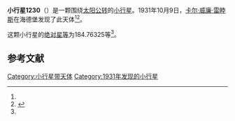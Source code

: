 {{Infobox planet
| bgcolour = #FFFFC0
| name = 1230 Riceia
| symbol = 
| image = 
| caption = 
| discovery = yes
| discovery_ref = 
| discoverer = [[卡尔·威廉·雷睦斯|卡尔·威廉·雷睦斯]]
| discovery_site = [[海德堡|海德堡]] 
| discovered = 1931年10月9日
| designations = yes
| mp_name = 
| named_after = 
| alt_names = 1931 TX1/ 1964 TS / 1964 UE / 1975 HH
| mp_category = [[主带小行星|主带小行星]]
| orbit_ref = <ref name="a">[http://ssd.jpl.nasa.gov/sbdb.cgi?sstr=1230 1230 Riceia] {{Wayback|url=http://ssd.jpl.nasa.gov/sbdb.cgi?sstr=1230 |date=20140815043647 }}，小行星數據庫瀏覽器（JPL Small-Body Database Browser）－[[美国国家航空航天局|美国国家航空航天局]]喷气推进实验室</ref>
| epoch = 2456400.5 (2013年4月18日更新)
| aphelion = {{convert|3.0308850|AU|km|3|abbr=on|lk=out}}
| perihelion = {{convert|2.1163352|AU|km|3|abbr=on}}
| semimajor = {{convert|2.5736101|AU|km|3|abbr=on}}
| eccentricity = 0.1776784
| period = 1508.038916 [[日|日]]<br />4.13[[儒略年|儒略年]]
| avg_speed = 
| inclination = 10.49590
| asc_node = 200.64463
| mean_anomaly = 
| arg_peri = 184.76325
| satellites = 
| physical_characteristics = yes
| dimensions = 
| mass = 
| density = 
| surface_grav = 
| escape_velocity = 
| sidereal_day = 
| axial_tilt = 
| pole_ecliptic_lat = 
| pole_ecliptic_lon = 
| albedo = 
| temperatures= 
| temp_name1 = 
| mean_temp_1 = 
| max_temp_1 = 
| temp_name2 = 
| max_temp_2 = 
| spectral_type = 
| abs_magnitude = 184.76325
}}

'''小行星1230'''（{{lang-en|1230 Riceia}}）是一颗围绕[[太阳|太阳]][[公转|公转]]的[[小行星|小行星]]。1931年10月9日，[[卡尔·威廉·雷睦斯|卡尔·威廉·雷睦斯]]在海德堡发现了此天体<ref name="a" /><ref>{{cite news|title=小行星列表|url=http://cfa-www.harvard.edu/iau/lists/NumberedMPs.txt|accessdate=2013-07-08|newspaper=哈佛大学|archive-date=2008-05-17|archive-url=https://web.archive.org/web/20080517010638/http://cfa-www.harvard.edu/iau/lists/NumberedMPs.txt|dead-url=no}}</ref>。

这颗小行星的[[绝对星等|绝对星等]]为184.76325等<ref name="a" />。

==参考文献==
{{reflist}}
{{Minor Planet Number|[[小行星1229|小行星1229]]|[[小行星1231|小行星1231]]}}

{{小天体}}

[[Category:小行星带天体|Category:小行星带天体]]
[[Category:1931年发现的小行星|Category:1931年发现的小行星]]

{{asteroid-stub}}